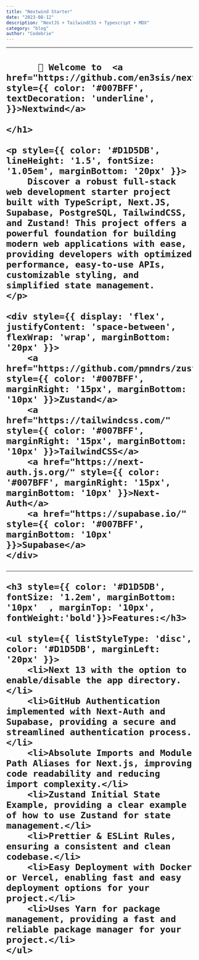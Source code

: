 ```yaml
---
title: "Nextwind Starter"
date: "2023-08-12"
description: "NextJS + TailwindCSS + Typescript + MDX"
category: "blog"
author: "Codebrie"
---
```


---
<div style={{ padding: '10px 20px', maxWidth: '800px', margin: '0 auto' }}>
    <h1 style={{ textAlign: 'center', color: '#D1D5DB', fontSize: '2em', marginBottom: '20px',fontWeight:'bold'}}>
        
       
          🍃 Welcome to  <a href="https://github.com/en3sis/nextwind"  style={{ color: '#007BFF', textDecoration: 'underline', }}>Nextwind</a> 
        
    </h1>

    <p style={{ color: '#D1D5DB', lineHeight: '1.5', fontSize: '1.05em', marginBottom: '20px' }}>
        Discover a robust full-stack web development starter project built with TypeScript, Next.JS, Supabase, PostgreSQL, TailwindCSS, and Zustand! This project offers a powerful foundation for building modern web applications with ease, providing developers with optimized performance, easy-to-use APIs, customizable styling, and simplified state management.
    </p>

    <div style={{ display: 'flex', justifyContent: 'space-between', flexWrap: 'wrap', marginBottom: '20px' }}>
        <a href="https://github.com/pmndrs/zustand" style={{ color: '#007BFF', marginRight: '15px', marginBottom: '10px' }}>Zustand</a>
        <a href="https://tailwindcss.com/" style={{ color: '#007BFF', marginRight: '15px', marginBottom: '10px' }}>TailwindCSS</a>
        <a href="https://next-auth.js.org/" style={{ color: '#007BFF', marginRight: '15px', marginBottom: '10px' }}>Next-Auth</a>
        <a href="https://supabase.io/" style={{ color: '#007BFF', marginBottom: '10px' }}>Supabase</a>
    </div>


---
    <h3 style={{ color: '#D1D5DB', fontSize: '1.2em', marginBottom: '10px'  , marginTop: '10px', fontWeight:'bold'}}>Features:</h3>

    <ul style={{ listStyleType: 'disc', color: '#D1D5DB', marginLeft: '20px' }}>
        <li>Next 13 with the option to enable/disable the app directory.</li>
        <li>GitHub Authentication implemented with Next-Auth and Supabase, providing a secure and streamlined authentication process.</li>
        <li>Absolute Imports and Module Path Aliases for Next.js, improving code readability and reducing import complexity.</li>
        <li>Zustand Initial State Example, providing a clear example of how to use Zustand for state management.</li>
        <li>Prettier & ESLint Rules, ensuring a consistent and clean codebase.</li>
        <li>Easy Deployment with Docker or Vercel, enabling fast and easy deployment options for your project.</li>
        <li>Uses Yarn for package management, providing a fast and reliable package manager for your project.</li>
    </ul>
</div>
